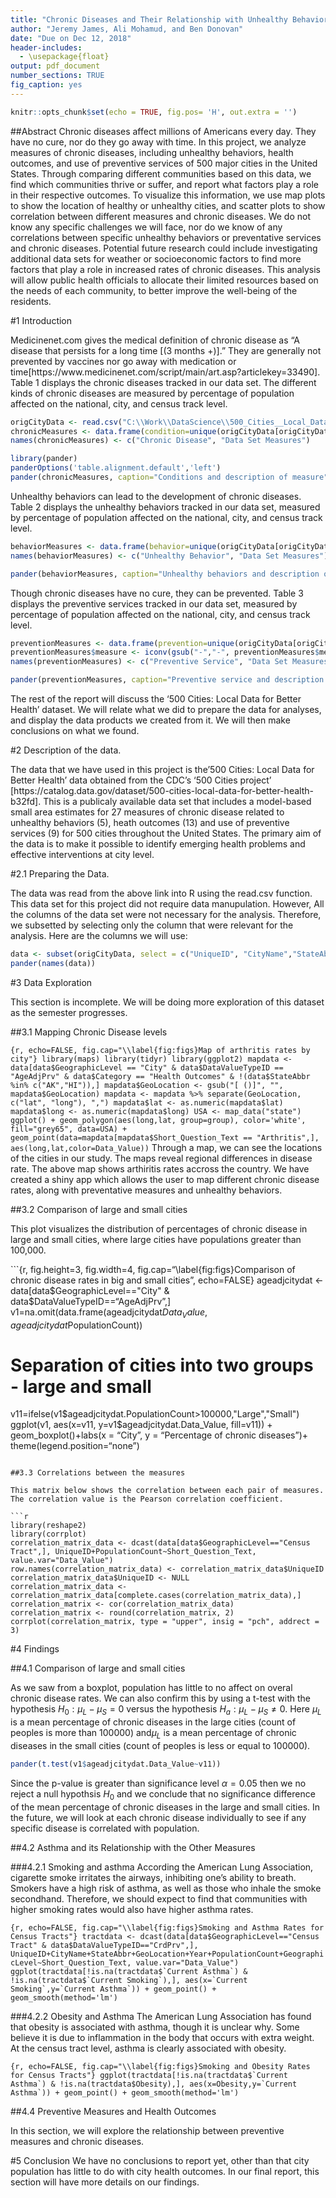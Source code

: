 ```yaml
---
title: "Chronic Diseases and Their Relationship with Unhealthy Behaviors and Preventive Measures"
author: "Jeremy James, Ali Mohamud, and Ben Donovan"
date: "Due on Dec 12, 2018"
header-includes:
  - \usepackage{float}
output: pdf_document
number_sections: TRUE
fig_caption: yes
---
```


```r
knitr::opts_chunk$set(echo = TRUE, fig.pos= 'H', out.extra = '')
```

##Abstract
Chronic diseases affect millions of Americans every day. They have no cure, nor do they go away with time. In this project, we analyze measures of chronic diseases, including unhealthy behaviors, health outcomes, and use of preventive services of 500 major cities in the United States. Through comparing different communities based on this data, we find which communities thrive or suffer, and report what factors play a role in their respective outcomes. To visualize this information, we use map plots to show the location of healthy or unhealthy cities, and scatter plots to show correlation between different measures and chronic diseases. We do not know any specific challenges we will face, nor do we know of any correlations between specific unhealthy behaviors or preventative services and chronic diseases. Potential future research could include investigating additional data sets for weather or socioeconomic factors to find more factors that play a role in increased rates of chronic diseases.  This analysis will allow public health officials to allocate their limited resources based on the needs of each community, to better improve the well-being of the residents. 

#1  Introduction

Medicinenet.com gives the medical definition of chronic disease as "A disease that persists for a long time [(3 months +)]." They are generally not prevented by vaccines nor go away with medication or time[https://www.medicinenet.com/script/main/art.asp?articlekey=33490]. Table 1 displays the chronic diseases tracked in our data set. The different kinds of chronic diseases are measured by percentage of population affected on the national, city, and census track level. 

```r
origCityData <- read.csv("C:\\Work\\DataScience\\500_Cities__Local_Data_for_Better_Health__2018_release.csv")
chronicMeasures <- data.frame(condition=unique(origCityData[origCityData$Category == "Health Outcomes",]$Short_Question_Text), measure=unique(origCityData[origCityData$Category == "Health Outcomes",]$Measure))
names(chronicMeasures) <- c("Chronic Disease", "Data Set Measures")

library(pander)
panderOptions('table.alignment.default','left')
pander(chronicMeasures, caption="Conditions and description of measure")
```

Unhealthy behaviors can lead to the development of chronic diseases. Table 2 displays the unhealthy behaviors tracked in our data set, measured by percentage of population affected on the national, city, and census track level.

```r
behaviorMeasures <- data.frame(behavior=unique(origCityData[origCityData$Category == "Unhealthy Behaviors",]$Short_Question_Text), measure=unique(origCityData[origCityData$Category == "Unhealthy Behaviors",]$Measure))
names(behaviorMeasures) <- c("Unhealthy Behavior", "Data Set Measures")

pander(behaviorMeasures, caption="Unhealthy behaviors and description of measure")
```

Though chronic diseases have no cure, they can be prevented. Table 3 displays the preventive services tracked in our data set, measured by percentage of population affected on the national, city, and census track level.

```r
preventionMeasures <- data.frame(prevention=unique(origCityData[origCityData$Category == "Prevention",]$Short_Question_Text), measure=unique(origCityData[origCityData$Category == "Prevention",]$Measure))
preventionMeasures$measure <- iconv(gsub("-","-", preventionMeasures$measure), from='UTF-8', to='ASCII//TRANSLIT')
names(preventionMeasures) <- c("Preventive Service", "Data Set Measures")

pander(preventionMeasures, caption="Preventive service and description of measure")
```
The rest of the report will discuss the '500 Cities: Local Data for Better Health' dataset. We will relate what we did to prepare the data for analyses, and display the data products we created from it. We will then make conclusions on what we found. 

#2  Description of the data. 

The data that we have used in this project is the'500 Cities: Local Data for Better Health' data obtained from the CDC's '500 Cities project' [https://catalog.data.gov/dataset/500-cities-local-data-for-better-health-b32fd]. This is a publicaly available data set that includes a model-based small area estimates for 27 measures of chronic disease related to unhealthy behaviors (5), heath outcomes (13) and use of preventive services (9) for 500 cities throughout the United States. The primary aim of the data is to make it possible to identify emerging health problems and effective interventions at city level. 

#2.1  Preparing the Data. 

The data was read from the above link into R using the read.csv function. This data set for this project did not require data manupulation. However, All the columns of the data set were not necessary for the analysis. Therefore, we subsetted by selecting only the column that were relevant for the analysis. Here are the columns we will use:
```r
data <- subset(origCityData, select = c("UniqueID", "CityName","StateAbbr", "GeoLocation", "Year","Measure","Data_Value","PopulationCount","GeographicLevel", "Short_Question_Text", "Category", "DataValueTypeID"))
pander(names(data))
```

#3 Data Exploration

This section is incomplete. We will be doing more exploration of this dataset as the semester progresses.

##3.1 Mapping Chronic Disease levels

```{r, echo=FALSE, fig.cap="\\label{fig:figs}Map of arthritis rates by city"}
library(maps)
library(tidyr)
library(ggplot2)
mapdata <- data[data$GeographicLevel == "City" & data$DataValueTypeID == "AgeAdjPrv" & data$Category == "Health Outcomes" & !(data$StateAbbr %in% c("AK","HI")),]
mapdata$GeoLocation <- gsub("[ ()]", "", mapdata$GeoLocation)
mapdata <- mapdata %>% separate(GeoLocation, c("lat", "long"), ",")
mapdata$lat <- as.numeric(mapdata$lat)
mapdata$long <- as.numeric(mapdata$long)
USA <- map_data("state")
ggplot() + geom_polygon(aes(long,lat, group=group), color='white', fill="grey65", data=USA) + geom_point(data=mapdata[mapdata$Short_Question_Text == "Arthritis",], aes(long,lat,color=Data_Value))
```
Through a map, we can see the locations of the cities in our study. The maps reveal regional differences in disease rate. The above map shows arthiritis rates accross the country. We have created a shiny app which allows the user to map different chronic disease rates, along with preventative measures and unhealthy behaviors.

##3.2 Comparison of large and small cities

This plot visualizes the distribution of percentages of chronic disease in large and small cities, where large cities have populations greater than 100,000. 

```{r, fig.height=3, fig.width=4, fig.cap="\\label{fig:figs}Comparison of chronic disease rates in big and small cities", echo=FALSE}
ageadjcitydat <- data[data$GeographicLevel=="City" & data$DataValueTypeID=="AgeAdjPrv",]
v1=na.omit(data.frame(ageadjcitydat$Data_Value,ageadjcitydat$PopulationCount))

# Separation of cities into two groups - large and small
v11=ifelse(v1$ageadjcitydat.PopulationCount>100000,"Large","Small")
ggplot(v1, aes(x=v11, y=v1$ageadjcitydat.Data_Value,
fill=v11)) + geom_boxplot()+labs(x = "City", y = "Percentage of chronic diseases")+
  theme(legend.position="none")
```

##3.3 Correlations between the measures

This matrix below shows the correlation between each pair of measures. The correlation value is the Pearson correlation coefficient. 

```r
library(reshape2)
library(corrplot)
correlation_matrix_data <- dcast(data[data$GeographicLevel=="Census Tract",], UniqueID+PopulationCount~Short_Question_Text, value.var="Data_Value")
row.names(correlation_matrix_data) <- correlation_matrix_data$UniqueID
correlation_matrix_data$UniqueID <- NULL
correlation_matrix_data <- correlation_matrix_data[complete.cases(correlation_matrix_data),]
correlation_matrix <- cor(correlation_matrix_data)
correlation_matrix <- round(correlation_matrix, 2)
corrplot(correlation_matrix, type = "upper", insig = "pch", addrect = 3)
```

#4  Findings

##4.1 Comparison of large and small cities

As we saw from a boxplot, population has little to no affect on overal chronic disease rates. We can also confirm this by using a t-test with the hypothesis $H_0:\mu_L-\mu_S=0$ versus the hypothesis $H_a:\mu_L-\mu_S\neq0$. Here $\mu_L$ is a mean percentage of chronic diseases in the large cities (count of peoples is more than 100000) and$\mu_L$ is a mean percentage of chronic diseases in the small cities (count of peoples is less or equal to 100000). 
```r
pander(t.test(v1$ageadjcitydat.Data_Value~v11))
```
Since the p-value is greater than significance level $\alpha=0.05$ then we no reject a null hypothsis $H_0$ and we conclude that no significance difference of the mean percentage of chronic diseases in the large and small cities.
In the future, we will look at each chronic disease individually to see if any specific disease is correlated with population.

##4.2 Asthma and its Relationship with the Other Measures

###4.2.1 Smoking and asthma
According the American Lung Association, cigarette smoke irritates the airways, inhibiting one's ability to breath. Smokers have a high risk of asthma, as well as those who inhale the smoke secondhand. Therefore, we should expect to find that communities with higher smoking rates would also have higher asthma rates.

```{r, echo=FALSE, fig.cap="\\label{fig:figs}Smoking and Asthma Rates for Census Tracts"}
tractdata <- dcast(data[data$GeographicLevel=="Census Tract" & data$DataValueTypeID=="CrdPrv",], UniqueID+CityName+StateAbbr+GeoLocation+Year+PopulationCount+GeographicLevel~Short_Question_Text, value.var="Data_Value")
ggplot(tractdata[!is.na(tractdata$`Current Asthma`) & !is.na(tractdata$`Current Smoking`),], aes(x=`Current Smoking`,y=`Current Asthma`)) + geom_point() + geom_smooth(method='lm')
```

###4.2.2 Obesity and Asthma
The American Lung Association has found that obesity is associated with asthma, though it is unclear why. Some believe it is due to inflammation in the body that occurs with extra weight. At the census tract level, asthma is clearly associated with obesity. 

```{r, echo=FALSE, fig.cap="\\label{fig:figs}Smoking and Obesity Rates for Census Tracts"}
ggplot(tractdata[!is.na(tractdata$`Current Asthma`) & !is.na(tractdata$Obesity),], aes(x=Obesity,y=`Current Asthma`)) + geom_point() + geom_smooth(method='lm')
```

##4.4 Preventive Measures and Health Outcomes

In this section, we will explore the relationship between preventive measures and chronic diseases.

#5  Conclusion
We have no conclusions to report yet, other than that city population has little to do with city health outcomes. In our final report, this section will have more details on our findings.


